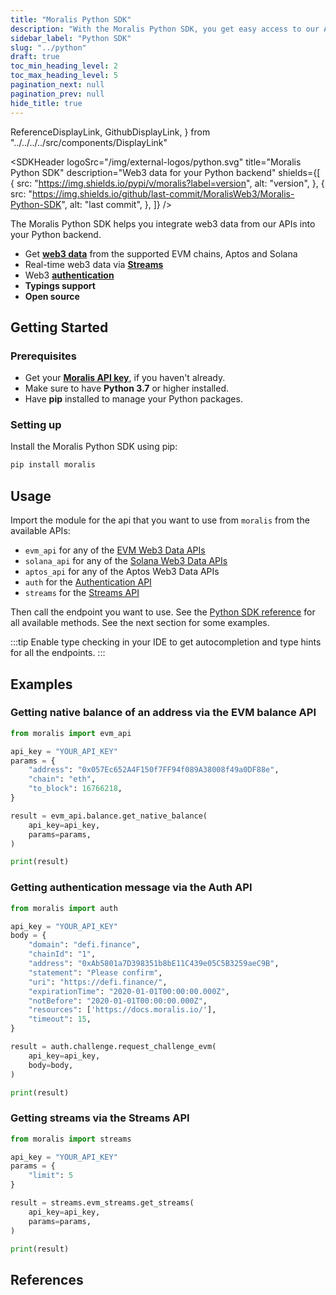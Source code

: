```yaml
---
title: "Moralis Python SDK"
description: "With the Moralis Python SDK, you get easy access to our APIs within your Python backend"
sidebar_label: "Python SDK"
slug: "../python"
draft: true
toc_min_heading_level: 2
toc_max_heading_level: 5
pagination_next: null
pagination_prev: null
hide_title: true
---
```


  ReferenceDisplayLink,
  GithubDisplayLink,
} from "../../../../src/components/DisplayLink"

<SDKHeader
  logoSrc="/img/external-logos/python.svg"
  title="Moralis Python SDK"
  description="Web3 data for your Python backend"
  shields={[
    {
      src: "https://img.shields.io/pypi/v/moralis?label=version",
      alt: "version",
    },
    {
      src: "https://img.shields.io/github/last-commit/MoralisWeb3/Moralis-Python-SDK",
      alt: "last commit",
    },
  ]}
/>

The Moralis Python SDK helps you integrate web3 data from our APIs into your Python backend.

- Get [**web3 data**](/web3-data-api) from the supported EVM chains, Aptos and Solana
- Real-time web3 data via [**Streams**](/streams-api)
- Web3 [**authentication**](/auth-api)
- **Typings support**
- **Open source**

## Getting Started

### Prerequisites

- Get your [**Moralis API key**](http://localhost:3000/web3-data-api/get-your-api-key), if you haven't already.
- Make sure to have **Python 3.7** or higher installed.
- Have **pip** installed to manage your Python packages.

### Setting up

Install the Moralis Python SDK using pip:

```bash
pip install moralis
```

## Usage

Import the module for the api that you want to use from `moralis` from the available APIs:

- `evm_api` for any of the [EVM Web3 Data APIs](/web3-data-api/evm)
- `solana_api` for any of the [Solana Web3 Data APIs](/web3-data-api/solana)
- `aptos_api` for any of the Aptos Web3 Data APIs
- `auth` for the [Authentication API](/authentication-api)
- `streams` for the [Streams API](/streams-api)

Then call the endpoint you want to use. See the [Python SDK reference](https://moralisweb3.github.io/Moralis-Python-SDK/) for all available methods.
See the next section for some examples.

:::tip
Enable type checking in your IDE to get autocompletion and type hints for all the endpoints.
:::

## Examples

### Getting native balance of an address via the EVM balance API

```python
from moralis import evm_api

api_key = "YOUR_API_KEY"
params = {
    "address": "0x057Ec652A4F150f7FF94f089A38008f49a0DF88e",
    "chain": "eth",
    "to_block": 16766218,
}

result = evm_api.balance.get_native_balance(
    api_key=api_key,
    params=params,
)

print(result)
```

### Getting authentication message via the Auth API

```python
from moralis import auth

api_key = "YOUR_API_KEY"
body = {
    "domain": "defi.finance",
    "chainId": "1",
    "address": "0xAb5801a7D398351b8bE11C439e05C5B3259aeC9B",
    "statement": "Please confirm",
    "uri": "https://defi.finance/",
    "expirationTime": "2020-01-01T00:00:00.000Z",
    "notBefore": "2020-01-01T00:00:00.000Z",
    "resources": ['https://docs.moralis.io/'],
    "timeout": 15,
}

result = auth.challenge.request_challenge_evm(
    api_key=api_key,
    body=body,
)

print(result)
```

### Getting streams via the Streams API

```python
from moralis import streams

api_key = "YOUR_API_KEY"
params = {
    "limit": 5
}

result = streams.evm_streams.get_streams(
    api_key=api_key,
    params=params,
)

print(result)
```

## References

<div className="row">
  <div className="col col--6">
    <div>
      <ReferenceDisplayLink
        label="Python SDK References"
        subLabel="Technical documentation"
        href="https://moralisweb3.github.io/Moralis-Python-SDK"
      />
    </div>
  </div>
  <div className="col col--6">
    <div>
      <GithubDisplayLink
        label="Github repo"
        subLabel="View code and contribute"
        href="https://github.com/MoralisWeb3/Moralis-Python-SDK"
      />
    </div>
  </div>
</div>
